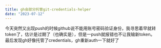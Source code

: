 ```yaml
---
title: gh会部分托管git-credentials-helper
date: "2023-07-12"
---
```


今天突然又出现push的时候github说不能用账号密码验证身份，我寻思着早就转token了，估计是过期了（也确实是），但是一push就报错也不让我输新token。最后发现gh好像托管了credentials，gh重新auth一下就好了
